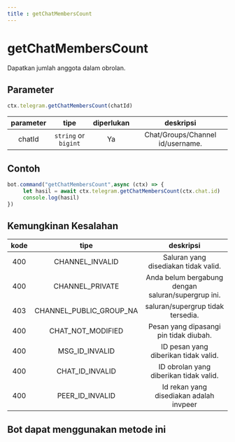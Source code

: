 ```yaml
---
title : getChatMembersCount
---
```

# getChatMembersCount
Dapatkan jumlah anggota dalam obrolan.

## Parameter
```ts
ctx.telegram.getChatMembersCount(chatId)
```

| parameter | tipe | diperlukan | deskripsi | 
| :----: | :---: | :-----: | :---------: |
| chatId | `string` or `bigint` | Ya | Chat/Groups/Channel id/username. |

## Contoh
```ts highlight="2"
bot.command("getChatMembersCount",async (ctx) => {
     let hasil = await ctx.telegram.getChatMembersCount(ctx.chat.id)
     console.log(hasil)
})
```
## Kemungkinan Kesalahan
| kode | tipe | deskripsi |
| :---: | :---: | :------:|
| 400 | CHANNEL_INVALID | Saluran yang disediakan tidak valid. |
| 400 | CHANNEL_PRIVATE | Anda belum bergabung dengan saluran/supergrup ini. |
| 403 | CHANNEL_PUBLIC_GROUP_NA | saluran/supergrup tidak tersedia. |
| 400 | CHAT_NOT_MODIFIED | Pesan yang dipasangi pin tidak diubah. |
| 400 | MSG_ID_INVALID | ID pesan yang diberikan tidak valid. |
| 400 | CHAT_ID_INVALID | ID obrolan yang diberikan tidak valid. |
| 400 | PEER_ID_INVALID | Id rekan yang disediakan adalah invpeer |

## Bot dapat menggunakan metode ini